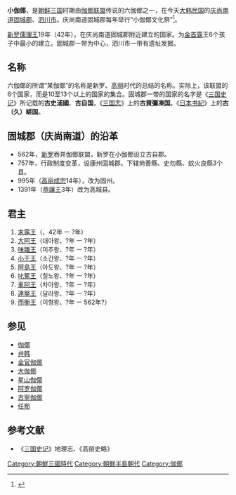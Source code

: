 {{Infobox Korean name|
hangul=소가야|
hanja=小[[wikt:加|加]][[wikt:耶|耶]]、小[[wikt:伽|伽]][[wikt:倻|倻]]、小伽耶|
rr=So Gaya|
mr=So Kaya}}
'''小伽倻'''，是[[朝鲜三国|朝鲜三国]]时期由[[伽倻联盟|伽倻联盟]]传说的六伽倻之一，在今天[[大韩民国|大韩民国]]的[[庆尚南道|庆尚南道]][[固城郡|固城郡]]、[[泗川市|泗川市]]。庆尚南道固城郡每年举行“小伽倻文化祭”<ref name=fest>{{cite web | url = http://www.gyeongnam.go.kr/china/index.gyeong?menuCd=DOM_000002203001000000 | title = 传统庆典 | publisher = 庆尚南道道厅 | accessdate = 2018-02-11 | deadurl = no | archiveurl = https://web.archive.org/web/20180211125620/http://www.gyeongnam.go.kr/china/index.gyeong?menuCd=DOM_000002203001000000 | archivedate = 2018-02-11 }}</ref>。

[[儒理尼師今|新罗儒理王]]19年（42年），在庆尚南道固城郡附近建立的国家。为[[金首露|金首露]]王6个孩子中最小的建立。固城郡一带为中心，泗川市一带有遗址发掘。

==名称==
六伽倻的所谓“某伽倻”的名称是新罗、[[高丽|高丽]]时代的总结的名称。实际上，该联盟的6个国家，而是10至13个以上的国家的集合。固城郡一带的国家的名字是《[[三国史记|三国史记]]》所记载的'''古史浦國'''、'''古自国'''，《[[三国志|三国志]]》上的'''古資彌凍国'''。《[[日本书紀|日本书紀]]》上的'''古（久）嵯国'''。

==固城郡（庆尚南道）的沿革==
* 562年，[[新罗|新罗]]吞并伽倻联盟，新罗在小伽倻设立古自郡。
* 757年，行政制度变革，设康州固城郡。下辖尙善縣、史勿縣、蚊火良縣3个县。
* 995年（[[高丽成宗|高丽成宗]]14年），改为固州。
* 1391年（[[恭讓王|恭讓王]]3年）改为高城县。

==君主==
#[[末露王|末露王]]（{{link-ko|말로왕}}、42年 ㅡ ?年）
#[[大阿王|大阿王]]（대아왕、?年 ㅡ ?年）
#[[味雛王|味雛王]]（미추왕、?年 ㅡ ?年）
#[[小干王|小干王]]（소간왕、?年 ㅡ ?年）
#[[阿島王|阿島王]]（아도왕、?年 ㅡ ?年）
#[[叱駑王|叱駑王]]（칠노왕、?年 ㅡ ?年）
#[[車阿王|車阿王]]（차아왕、?年 ㅡ ?年）
#[[達拏王|達拏王]]（달라왕、?年 ㅡ ?年）
#[[而衡王|而衡王]]（이형왕、?年 ㅡ 562年?）

==参见==
*[[伽倻|伽倻]]
*[[弁韩|弁韩]]
*[[金官伽倻|金官伽倻]]
*[[大伽倻|大伽倻]]
*[[星山伽倻|星山伽倻]]
*[[阿罗伽倻|阿罗伽倻]]
*[[古寧伽倻|古寧伽倻]]
*[[任那|任那]]

==参考文献==
*《[[三国史记|三国史记]]》地理志、《高丽史略》
{{reflist}}

[[Category:朝鮮三國時代|Category:朝鮮三國時代]]
[[Category:朝鮮半島朝代|Category:朝鮮半島朝代]]
[[Category:伽倻|Category:伽倻]]